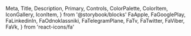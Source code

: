   Meta,
  Title,
  Description,
  Primary,
  Controls,
  ColorPalette,
  ColorItem,
  IconGallery,
  IconItem,
} from '@storybook/blocks'
  FaApple,
  FaGooglePlay,
  FaLinkedinIn,
  FaOdnoklassniki,
  FaTelegramPlane,
  FaTv,
  FaTwitter,
  FaViber,
  FaVk,
} from 'react-icons/fa'

<Meta of={BasicBtn} />

<Title />
<Description />
<Primary />
<Controls />

## Цветовая палитра

<br />

<ColorPalette>
  <ColorItem
    title='Цвет кнопки'
    subtitle='При действиях над ней'
    colors={{ Default: '#1f1b2e', Hover: '#2e2844', Active: '#0e0c14' }}
  />
</ColorPalette>

## Иконки

<br />
<IconGallery>
  <IconItem name='Email'>
    <GoMail color='#000' />
  </IconItem>
  <IconItem name='Phone'>
    <FiPhone color='#000' />
  </IconItem>
</IconGallery>

## Иконки для круглой кнопки

<br />
<IconGallery>
  <IconItem name='LinkedIn'>
    <FaLinkedinIn color='#000' />
  </IconItem>
  <IconItem name='OK'>
    <FaOdnoklassniki color='#000' />
  </IconItem>
  <IconItem name='Telegram'>
    <FaTelegramPlane color='#000' />
  </IconItem>
  <IconItem name='Twitter'>
    <FaTwitter color='#000' />
  </IconItem>
  <IconItem name='Viber'>
    <FaViber color='#000' />
  </IconItem>
  <IconItem name='VK'>
    <FaVk color='#000' />
  </IconItem>
</IconGallery>

## Иконки для кнопки с текстом

<br />
<IconGallery>
  <IconItem name='Apple'>
    <FaApple color='#000' />
  </IconItem>
  <IconItem name='GooglePlay'>
    <FaGooglePlay color='#000' />
  </IconItem>
  <IconItem name='TV'>
    <FaTv color='#000' />
  </IconItem>
  <IconItem name='Все устройства'>
    <BiDevices color='#000' />
  </IconItem>
</IconGallery>
